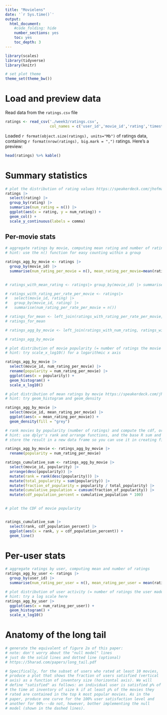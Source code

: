 ```yaml
---
title: "Movielens"
date: '`r Sys.time()`'
output:
  html_document:
    #code_folding: hide
    number_sections: yes
    toc: yes
    toc_depth: 3
---
```


```r
library(scales)
library(tidyverse)
library(knitr)

# set plot theme
theme_set(theme_bw())
```

# Load and preview data

Read data from the `ratings.csv` file
```r
ratings <- read_csv('./week3/ratings.csv',
                    col_names = c('user_id','movie_id','rating','timestamp'))
```

Loaded `r format(object.size(ratings), units="Mb")` of ratings data, containing `r format(nrow(ratings), big.mark = ",")` ratings. Here's a preview:
```r
head(ratings) %>% kable()
```

# Summary statistics

```r
# plot the distribution of rating values https://speakerdeck.com/jhofman/modeling-social-data-lecture-2-introduction-to-counting?slide=26
ratings |>
  select(rating) |>
  group_by(rating) |>
  summarize(num_rating = n()) |>
  ggplot(aes(x = rating, y = num_rating)) +
  geom_col() +
  scale_y_continuous(labels = comma)
```

## Per-movie stats

```r
# aggregate ratings by movie, computing mean rating and number of ratings
# hint: use the n() function for easy counting within a group

ratings_agg_by_movie <- ratings |>
  group_by(movie_id) |>
  summarise(num_rating_per_movie = n(), mean_rating_per_movie=mean(rating))

  
# ratings_with_mean_rating <- ratings|> group_by(movie_id) |> summarise(mean_rating_per_movie=mean(rating))

# ratings_with_rating_per_rate_per_movie <- ratings|>
#   select(movie_id, rating) |>
#   group_by(movie_id, rating) |>
#   summarise(num_rating_per_rate_per_movie = n())

# ratings_for_mean <- left_join(ratings_with_rating_per_rate_per_movie, ratings_with_rating_per_movie)
# ratings_for_mean  

# ratings_agg_by_movie <- left_join(ratings_with_num_rating, ratings_with_mean_rating)

# ratings_agg_by_movie

```

```r
# plot distribution of movie popularity (= number of ratings the movie received)
# hint: try scale_x_log10() for a logarithmic x axis

ratings_agg_by_movie |> 
  select(movie_id, num_rating_per_movie) |>
  rename(popularity = num_rating_per_movie) |>
  ggplot(aes(x = popularity)) +
  geom_histogram() +
  scale_x_log10()


```

```r
# plot distribution of mean ratings by movie https://speakerdeck.com/jhofman/modeling-social-data-lecture-2-introduction-to-counting?slide=28
# hint: try geom_histogram and geom_density

ratings_agg_by_movie |>
  select(movie_id, mean_rating_per_movie) |>
  ggplot(aes(x = mean_rating_per_movie)) +
  geom_density(fill = "grey")

```

```r
# rank movies by popularity (number of ratings) and compute the cdf, or fraction of all views covered by the top-k movies https://speakerdeck.com/jhofman/modeling-social-data-lecture-2-introduction-to-counting?slide=30
# hint: use dplyr's rank and arrange functions, and the base R sum and cumsum functions
# store the result in a new data frame so you can use it in creating figure 2 from the paper below

ratings_agg_by_movie <- ratings_agg_by_movie |>
  rename(popularity = num_rating_per_movie)

ratings_cumulative_sum <- ratings_agg_by_movie |>
  select(movie_id, popularity) |>
  arrange(desc(popularity)) |>
  mutate(rank = rank(desc(popularity))) |>
  mutate(total_popularity = sum(popularity)) |>
  mutate(fraction_of_popularity = popularity / total_popularity) |>
  mutate(cumulative_population = cumsum(fraction_of_popularity)) |>
  mutate(cdf_population_percent = cumulative_population * 100)

 
# plot the CDF of movie popularity


ratings_cumulative_sum |>
  select(rank, cdf_population_percent) |>
  ggplot(aes(x = rank, y = cdf_population_percent)) +
  geom_line()


```


# Per-user stats

```r
# aggregate ratings by user, computing mean and number of ratings
ratings_agg_by_user <- ratings |>
  group_by(user_id) |>
  summarise(num_rating_per_user = n(), mean_rating_per_user = mean(rating))


```

```r
# plot distribution of user activity (= number of ratings the user made)
# hint: try a log scale here
ratings_agg_by_user |>
  ggplot(aes(x = num_rating_per_user)) +
  geom_histogram() +
  scale_x_log10()
```

# Anatomy of the long tail

```r
# generate the equivalent of figure 2a of this paper:
# note: don't worry about the "null model" lines
# just do the solid lines and dotted line (optional)
# https://5harad.com/papers/long_tail.pdf

# Specifically, for the subset of users who rated at least 10 movies,
# produce a plot that shows the fraction of users satisfied (vertical
# axis) as a function of inventory size (horizontal axis). We will
# define "satisfied" as follows: an individual user is satisfied p% of
# the time at inventory of size k if at least p% of the movies they
# rated are contained in the top k most popular movies. As in the
# paper, produce one curve for the 100% user satisfaction level and
# another for 90%---do not, however, bother implementing the null
# model (shown in the dashed lines).





```
